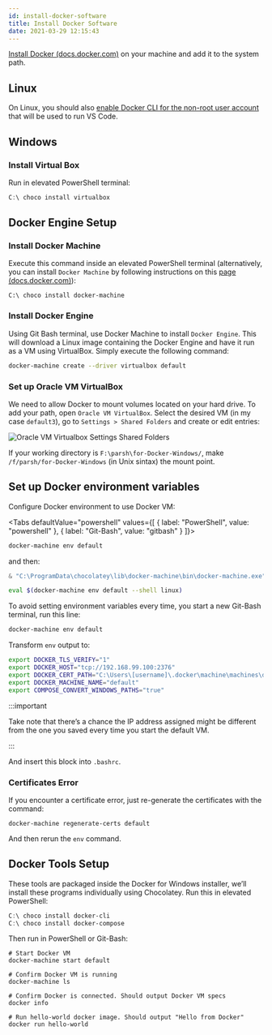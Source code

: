 ```yaml
---
id: install-docker-software
title: Install Docker Software
date: 2021-03-29 12:15:43
---
```



<a href='https://docs.docker.com/get-docker/' class='external'>Install Docker (docs.docker.com)</a> on your machine and add it to the system path.

## Linux

On Linux, you should also <a href='https://docs.docker.com/engine/install/linux-postinstall/' class='external'>enable Docker CLI for the non-root user account</a> that will be used to run VS Code.

## Windows

### Install Virtual Box

Run in elevated PowerShell terminal:

```PowerShell title="PowerShell (as admin)"
C:\ choco install virtualbox
```

## Docker Engine Setup

### Install Docker Machine

Execute this command inside an elevated PowerShell terminal (alternatively, you can install `Docker Machine` by following instructions on this <a href='https://docs.docker.com/machine/install-machine/' class='external'>page (docs.docker.com)</a>):

```shell title="PowerShell (as admin)"
C:\ choco install docker-machine
```

### Install Docker Engine

Using Git Bash terminal, use Docker Machine to install `Docker Engine`. This will download a Linux image containing the Docker Engine and have it run as a VM using VirtualBox. Simply execute the following command:

```bash title="Git-Bash"
docker-machine create --driver virtualbox default
```

### Set up Oracle VM VirtualBox

We need to allow Docker to mount volumes located on your hard drive. To add your path, open `Oracle VM VirtualBox`. Select the desired VM (in my case `default3`), go to `Settings > Shared Folders` and create or edit entries:

![Oracle VM Virtualbox Settings Shared Folders](oracle-virtualbox-settings-shared-folders.png)

If your working directory is `F:\parsh\for-Docker-Windows/`, make `/f/parsh/for-Docker-Windows` (in Unix sintax) the mount point.

## Set up Docker environment variables

Configure Docker environment to use Docker VM:

<Tabs defaultValue="powershell" values={[
  { label: "PowerShell", value: "powershell" },
  { label: "Git-Bash", value: "gitbash" }
]}>
<TabItem value="powershell">

```powershell title="PowerShell"
docker-machine env default
```

and then:

```powershell title="PowerShell"
& "C:\ProgramData\chocolatey\lib\docker-machine\bin\docker-machine.exe" env default | Invoke-Expression
```

</TabItem>

<TabItem value="gitbash">

```bash title="Git-Bash"
eval $(docker-machine env default --shell linux)
```

To avoid setting environment variables every time, you start a new Git-Bash terminal, run this line:

```bash title="Git-Bash"
docker-machine env default
```

Transform `env` output to:

```bash {2-3}
export DOCKER_TLS_VERIFY="1"
export DOCKER_HOST="tcp://192.168.99.100:2376"
export DOCKER_CERT_PATH="C:\Users\[username]\.docker\machine\machines\default"
export DOCKER_MACHINE_NAME="default"
export COMPOSE_CONVERT_WINDOWS_PATHS="true"
```

:::important

Take note that there’s a chance the IP address assigned might be different from the one you saved every time you start the default VM.

:::

And insert this block into `.bashrc`.

</TabItem>
</Tabs>

### Certificates Error

If you encounter a certificate error, just re-generate the certificates with the command:

```shell
docker-machine regenerate-certs default
```

And then rerun the `env` command.

## Docker Tools Setup

These tools are packaged inside the Docker for Windows installer, we’ll install these programs individually using Chocolatey. Run this in elevated PowerShell:

```powershell title="PowerShell"
C:\ choco install docker-cli
C:\ choco install docker-compose
```

Then run in PowerShell or Git-Bash:

```shell
# Start Docker VM
docker-machine start default

# Confirm Docker VM is running
docker-machine ls

# Confirm Docker is connected. Should output Docker VM specs
docker info

# Run hello-world docker image. Should output "Hello from Docker"
docker run hello-world
```
